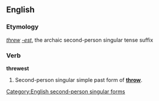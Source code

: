 ==English==
===Etymology===
''[[threw]]'' ''[[-est]]'', the archaic second-person singular tense suffix

===Verb===
'''threwest'''

# {{context|archaic|lang=en}} Second-person singular simple past form of '''[[throw]]'''.

[[Category:English second-person singular forms]]